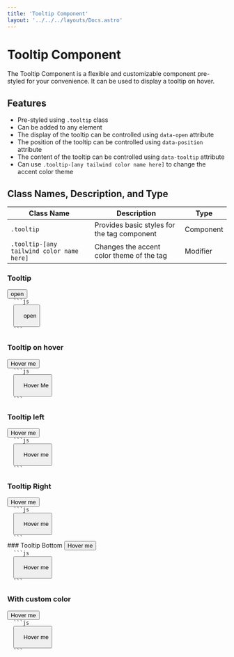 ```yaml
---
title: 'Tooltip Component'
layout: '../../../layouts/Docs.astro'
---
```



# Tooltip Component

The Tooltip Component is a flexible and customizable component pre-styled for your convenience. It can be used to display a tooltip on hover.

## Features

- Pre-styled using `.tooltip` class
- Can be added to any element
- The display of the tooltip can be controlled using `data-open` attribute
- The position of the tooltip can be controlled using `data-position` attribute
- The content of the tooltip can be controlled using `data-tooltip` attribute
- Can use `.tooltip-[any tailwind color name here]` to change the accent color theme

## Class Names, Description, and Type

| Class Name                                | Description                                 | Type      |
| ----------------------------------------- | ------------------------------------------- | --------- |
| `.tooltip`                                | Provides basic styles for the tag component | Component |
| `.tooltip-[any tailwind color name here]` | Changes the accent color theme of the tag   | Modifier  |

### Tooltip

<Preview>
  <button
    data-tooltip='I am a tooltip'
    data-position='top'
    data-open='true'
    class='btn tooltip'>
    open
  </button>
</Preview>
<Code>
  ```js
  <button
    data-tooltip='I am a tooltip'
    data-position='top'
    data-open='true'
    class='btn tooltip'>
    open
  </button>
  ```
</Code>

### Tooltip on hover

<Preview>
  <button data-tooltip='I am a tooltip' data-position='top' class='btn tooltip'>
    Hover me
  </button>
</Preview>
<Code>
  ```js
  <button data-tooltip='I am a tooltip' data-position='top' class='btn tooltip'>
    Hover Me
  </button>
  ```
</Code>

### Tooltip left

<Preview>
  <button
    data-tooltip='I am a tooltip'
    data-position='left'
    class='btn tooltip'>
    Hover me
  </button>
</Preview>
<Code>
  ```js
  <button
    data-tooltip='I am a tooltip'
    data-position='left'
    class='btn tooltip'>
    Hover me
  </button>
  ```
</Code>

### Tooltip Right

<Preview>
  <button
    data-tooltip='I am a tooltip'
    data-position='right'
    class='btn tooltip'>
    Hover me
  </button>
</Preview>
<Code>
  ```js
  <button
    data-tooltip='I am a tooltip'
    data-position='right'
    class='btn tooltip'>
    Hover me
  </button>
  ```
</Code>
### Tooltip Bottom

<Preview>
  <button
    data-tooltip='I am a tooltip'
    data-position='bottom'
    class='btn tooltip'>
    Hover me
  </button>
</Preview>
<Code>
  ```js
  <button
    data-tooltip='I am a tooltip'
    data-position='bottom'
    class='btn tooltip'>
    Hover me
  </button>
  ```
</Code>

### With custom color

<Preview>
  <button
    data-tooltip='I am a tooltip'
    data-position='bottom'
    class='btn tooltip tooltip-orange'>
    Hover me
  </button>
</Preview>
<Code>
  ```js
  <button
    data-tooltip='I am a tooltip'
    data-position='bottom'
    class='btn tooltip tooltip-orange'>
    Hover me
  </button>
  ```
</Code>
